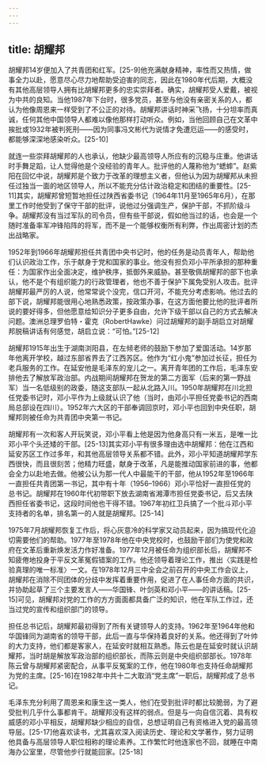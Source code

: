 ```yaml
---
---
---
```

title: 胡耀邦
---



胡耀邦14岁便加入了共青团和红军。[25-9]他充满献身精神，率性而又热情，做事全力以赴，愿意尽心尽力地帮助受迫害的同志，因此在1980年代后期，大概没有其他高层领导人拥有比胡耀邦更多的忠实崇拜者。确实，胡耀邦受人爱戴，被视为中共的良知。当他1987年下台时，很多党员，甚至与他没有亲密关系的人，都认为他像周恩来一样受到了不公正的对待。胡耀邦讲话时神采飞扬，十分坦率而真诚，任何其他中国领导人都难以像他那样打动听众。例如，当他回顾自己在文革中挨批或1932年被判死刑——因为同事冯文彬代为说情才免遭厄运——的感受时，都能够深深地感染听众。[25-10]

就连一些崇拜胡耀邦的人也承认，他缺少最高领导人所应有的沉稳与庄重。他讲话时手舞足蹈，让人觉得他是个没经验的青年人。批评他的人蔑称他为“蟋蟀”。赵紫阳在回忆中说，胡耀邦是个致力于改革的理想主义者，但他认为因为胡耀邦从未担任过独当一面的地区领导人，所以不能充分估计政治稳定和团结的重要性。[25-11]其实，胡耀邦曾短暂地担任过陕西省委书记（1964年11月至1965年6月），在那里工作时他受到了保守干部的批评，说他过分强调生产，保护干部，不抓阶级斗争。胡耀邦没有当过军队的司令员，但有些干部说，假如他当过的话，也会是一个随时准备率军冲锋陷阵的将军，而不是一个能够权衡所有利弊，作出周密计划的杰出战略家。

1952年到1966年胡耀邦担任共青团中央书记时，他的任务是动员青年人，帮助他们认识政治工作，乐于献身于党和国家的事业。他没有担负邓小平所承担的那种重任：为国家作出全面决定，维护秩序，抵御外来威胁。甚至敬佩胡耀邦的部下也承认，他不是个有组织能力的行政管理者，他也不善于保护下属免受别人攻击。批评胡耀邦最严厉的人说，他常常说个没完，信口开河，不能充分考虑影响。他过去的部下说，胡耀邦能很用心地熟悉政策，按政策办事，在这方面他要比他的批评者所说的要好得多，但他愿意给知识分子更多自由，允许下级干部以自己的方式去解决问题。澳洲总理罗伯特・霍克（RobertHawke）问过胡耀邦的副手胡启立对胡耀邦脱稿讲话有何感觉，胡启立说：“可怕。”[25-12]

胡耀邦1915年出生于湖南浏阳县，在左倾老师的鼓励下参加了爱国活动。14岁那年他离开学校，越过东部省界去了江西苏区。他作为“红小鬼”参加过长征，担任为老兵服务的工作。在延安他是毛泽东的宠儿之一。离开青年团的工作后，毛泽东安排他去了解放军政治部。内战期间胡耀邦在贺龙的第二方面军（后来的第一野战军）当一名低级别的政委，随这支部队一起从北路入川。1950年胡耀邦在川北担任党委书记时，邓小平作为上级就认识了他（当时，由邓小平担任党委书记的西南局总部设在四川）。1952年六大区的干部奉调回京时，邓小平也回到中央任职，胡耀邦则被任命为共青团中央第一书记。

胡耀邦有一次和客人开玩笑说，邓小平看上他是因为他身高只有一米五，是唯一比邓小平个头还矮的干部。[25-13]其实邓小平有很多理由选中胡耀邦：他在江西和延安苏区工作过多年，和其他高层领导关系都不错。此外，邓小平知道胡耀邦学东西很快，而且很刻苦；他精力旺盛，献身于改革，凡是能推动国家前进的事，他都会全力以赴地去做。他被公认为那一代人中最能干的干部，他从1952年至1966年一直担任共青团第一书记，其中有十年（1956–1966）邓小平恰好一直担任党的总书记。胡耀邦在1960年代初带职下放去湖南省湘潭市担任党委书记，后又去陕西担任省委书记，这段时间他也干得不错。1967年初红卫兵搞了一个批斗邓小平支持者的名单，排名第一的人就是胡耀邦。[25-14]

1975年7月胡耀邦恢复工作后，将心灰意冷的科学家又动员起来，因为搞现代化迫切需要他们的帮助。1977年至1978年他在中央党校时，也鼓励干部们为使党和政府在文革后重新焕发活力作好准备。1977年12月被任命为组织部长后，胡耀邦不知疲倦地投身于平反文革冤假错案的工作。他还领导着理论工作，推出〈实践是检验真理的唯一标准〉一文。在1978年12月三中全会之前召开的中央工作会议上，胡耀邦在消除不同团体的分歧中发挥着重要作用，促进了在人事任命方面的共识，并协助起草了三个主要发言人——华国锋、叶剑英和邓小平——的讲话稿。[25-15]可见，胡耀邦对党的工作的方方面面都具备广泛的知识，他在军队工作过，还当过党的宣传和组织部门的领导。

担任总书记后，胡耀邦最初得到了所有关键领导人的支持。1962年至1964年他和华国锋同为湖南省的领导干部，此后一直与华保持着良好的关系。他还得到了叶帅的大力支持，他们都是客家人，在延安时就相互熟悉。陈云也是在延安时就认识胡耀邦，当时胡是解放军政治部的组织部长，而陈云则是中央组织部部长。1978年陈云曾与胡耀邦紧密配合，从事平反冤案的工作，他在1980年也支持任命胡耀邦为党的主席。[25-16]在1982年中共十二大取消“党主席”一职后，胡耀邦成了总书记。

毛泽东充分利用了周恩来和康生这一类人，他们在受到批评时都比较脆弱，为了避受批判几乎什么事都肯干。胡耀邦没有这样的弱点。但是与一向自信沉着、具有权威感的邓小平相反，胡耀邦缺少相应的自信，总想证明自己有资格进入党的最高领导层。[25-17]他喜欢读书，尤其喜欢深入阅读历史、理论和文学著作，努力证明他具备与高层领导人职位相称的理论素养。工作繁忙时他连家也不回，就睡在中南海办公室里，尽管他步行就能回家。[25-18]